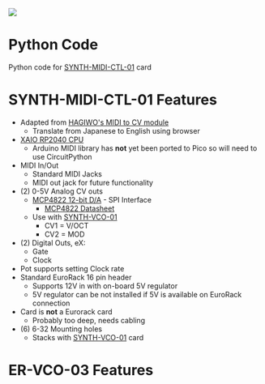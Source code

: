 <img src="http://land-boards.com/blwiki/images/5/5f/SYNTH-MIDI_CTL-01_REV1_FRONT_3D.png"></img>

= Python Code =

Python code for [http://land-boards.com/blwiki/index.php?title=SYNTH-MIDI-CTL-01 SYNTH-MIDI-CTL-01] card

= SYNTH-MIDI-CTL-01 Features =

* Adapted from [https://note.com/solder_state/n/n17e028497eba HAGIWO's MIDI to CV module]
** Translate from Japanese to English using browser
* [http://land-boards.com/blwiki/index.php?title=QT_Py_(RP2040_based) XAIO RP2040 CPU]
** Arduino MIDI library has '''not''' yet been ported to Pico so will need to use CircuitPython
* MIDI In/Out
** Standard MIDI Jacks
** MIDI out jack for future functionality
* (2) 0-5V Analog CV outs
** [https://www.mouser.com/ProductDetail/Microchip-Technology-Atmel/MCP4822-E-P?qs=sGAEpiMZZMtgJDuTUz7Xu5a0A%252BlHhkxt3QSpqvc4zyk%3D MCP4822 12-bit D/A] - SPI Interface
*** [https://www.mouser.com/datasheet/2/268/21953a-8929.pdf MCP4822 Datasheet]
** Use with [[SYNTH-VCO-01]]
*** CV1 = V/OCT
*** CV2 = MOD
* (2) Digital Outs, eX:
** Gate
** Clock
* Pot supports setting Clock rate
* Standard EuroRack 16 pin header
** Supports 12V in with on-board 5V regulator
** 5V regulator can be not installed if 5V is available on EuroRack connection
* Card is '''not''' a Eurorack card
** Probably too deep, needs cabling
* (6) 6-32 Mounting holes
** Stacks with [[SYNTH-VCO-01]] card

= ER-VCO-03 Features =
